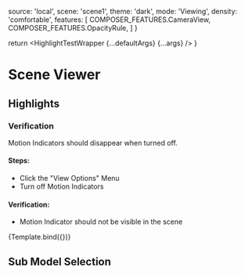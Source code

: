 

<Meta title="Tests/Scene Viewer" component={HighlightTestWrapper} argTypes={argTypes} />

  source: 'local',
  scene: 'scene1',
  theme: 'dark',
  mode: 'Viewing',
  density: 'comfortable',
  features: [
    COMPOSER_FEATURES.CameraView,
    COMPOSER_FEATURES.OpacityRule,
  ]
}

  return <HighlightTestWrapper {...defaultArgs} {...args} />
}

# Scene Viewer

## Highlights

### Verification

Motion Indicators should disappear when turned off.

#### Steps:
- Click the "View Options" Menu
- Turn off Motion Indicators

#### Verification:
- Motion Indicator should not be visible in the scene

<Canvas>
  <Story name='Highlights'
    height='500px'
    parameters={{ controls: { include: ['onSelectionChanged', 'onWidgetClick'], hideNoControlsWarning: true }}}
    args={{ ...defaultArgs, scene: 'CookieFactoryWaterTank' }}>
    {Template.bind({})}
  </Story>
</Canvas>

## Sub Model Selection
